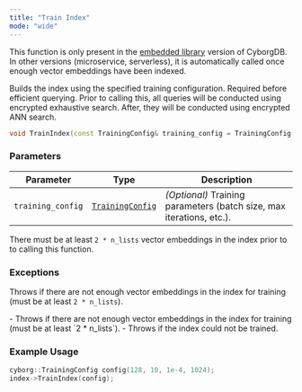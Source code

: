 ```yaml
---
title: "Train Index"
mode: "wide"
---
```


<Note>This function is only present in the [embedded library](../../../guides/get-started/about#deployment-models) version of CyborgDB.
In other versions (microservice, serverless), it is automatically called once enough vector embeddings have been indexed.</Note>

Builds the index using the specified training configuration. Required before efficient querying.
Prior to calling this, all queries will be conducted using encrypted exhaustive search.
After, they will be conducted using encrypted ANN search.

```cpp
void TrainIndex(const TrainingConfig& training_config = TrainingConfig());
```

### Parameters

| Parameter | Type | Description |
|----------|------------|--------------------|
| `training_config` | [`TrainingConfig`](../types#trainingconfig) | _(Optional)_ Training parameters (batch size, max iterations, etc.). |

<Tip>There must be at least `2 * n_lists` vector embeddings in the index prior to to calling this function.</Tip>

### Exceptions

Throws if there are not enough vector embeddings in the index for training (must be at least `2 * n_lists`).

<AccordionGroup>
    <Accordion title="std::runtime_exception">
        - Throws if there are not enough vector embeddings in the index for training (must be at least `2 * n_lists`).
        - Throws if the index could not be trained.
    </Accordion>
</AccordionGroup>

### Example Usage

```cpp
cyborg::TrainingConfig config(128, 10, 1e-4, 1024);
index->TrainIndex(config);
```